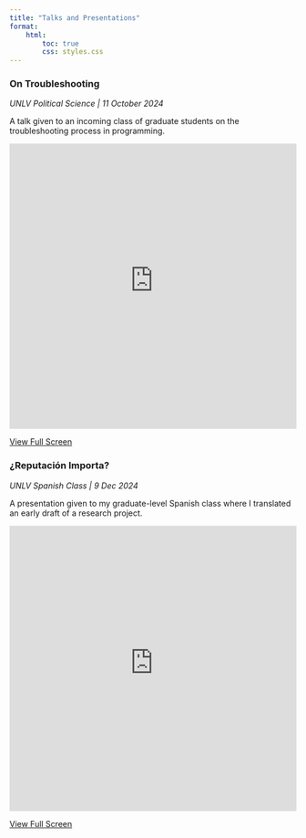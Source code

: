```yaml
---
title: "Talks and Presentations"
format:
    html:
        toc: true
        css: styles.css
---
```


::: {.presentation-grid}

::: {.presentation-card}

### On Troubleshooting
*UNLV Political Science | 11 October 2024*

A talk given to an incoming class of graduate students on the troubleshooting process in programming.

<iframe src="https://kevinnavarreteparra.quarto.pub/on-troubleshooting/" width="100%" height="500px" frameborder="0"></iframe>

[View Full Screen](https://kevinnavarreteparra.quarto.pub/on-troubleshooting/){target="_blank"}

:::

::: {.presentation-card}

### ¿Reputación Importa?
*UNLV Spanish Class | 9 Dec 2024*

A presentation given to my graduate-level Spanish class where I translated an early draft of a research project. 

<iframe src="https://kevinnavarreteparra.quarto.pub/span709-ponencia/" width="100%" height="500px" frameborder="0"></iframe>

[View Full Screen](https://kevinnavarreteparra.quarto.pub/span709-ponencia/){target="_blank"}

:::

:::

